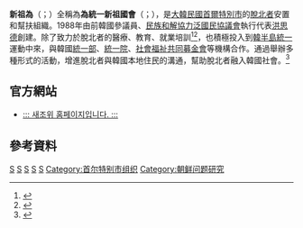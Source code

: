'''新祖為'''（{{朝|새조위|새祖爲}}；{{lang-en|Saejowi}}）全稱為'''為統一新祖國會'''（{{朝|새롭고 하나된 조국을 위한 모임|새롭고 하나된 祖國을 爲한 모임}}；{{lang-en|The Organization for One Korea}}），是[[大韓民國|大韓民國]][[首爾特別市|首爾特別市]]的[[脫北者|脫北者]]安置和幫扶組織。1988年由前韓國參議員、[[民族和解協力泛國民協議會|民族和解協力泛國民協議會]]執行代表[[洪思德|洪思德]]創建。除了致力於脫北者的醫療、教育、就業培訓<ref>{{cite web |url=http://rki.kbs.co.kr/spanish/event/nkorea_nuclear/now_02_detail.htm?No=226 |title=More N. Korean Defectors Seek Refuge in S. Korea:  Private Group Dedicated to Sharing Love with Northern Defectors |publisher=KBS World Radio |date=October 4, 2007 |accessdate=February 16, 2015 |archive-date=2019-08-14 |archive-url=https://web.archive.org/web/20190814015849/http://rki.kbs.co.kr/spanish/event/nkorea_nuclear/now_02_detail.htm?No=226 |dead-url=no }}</ref><ref>{{cite web |url=http://www.saejowi.org/2012/0102greeting.php |title=Introduction |publisher=Saejowi |date=2012 |language=ko |accessdate=November 28, 2014 |archive-date=2019-08-20 |archive-url=https://web.archive.org/web/20190820175050/http://www.saejowi.org/2012/0102greeting.php |dead-url=no }}</ref>，也積極投入到[[韓半島統一問題|韓半島統一]]運動中來，與韓國[[統一部|統一部]]、[[統一院|統一院]]、[[社會福祉共同募金會|社會福祉共同募金會]]等機構合作。通過舉辦多種形式的活動，增進脫北者與韓國本地住民的溝通，幫助脫北者融入韓國社會。<ref>{{cite web |url=http://www.nkvision.com/read.php?quarterId=NKV30&ca_item=2&num=519 |title=It Takes Seven Years to be Able to Fully Understand Refugees |language=ko |date=June 10, 2013 |accessdate=November 28, 2014 |last=Kim |first=So-yeol |archive-date=2015-04-02 |archive-url=https://web.archive.org/web/20150402122515/http://www.nkvision.com/read.php?quarterId=NKV30&ca_item=2&num=519 |dead-url=no }}</ref>

==官方網站==
*[http://www.saejowi.org/ ::: 새조위 홈페이지입니다. :::] {{Wayback|url=http://www.saejowi.org/ |date=20201026223048 }}

==參考資料==
{{reflist}}

[[Category:1988年建立的組織|S]]
[[Category:脫北者|S]]
[[Category:朝鮮民主主義人民共和國人權|S]]
[[Category:朝鮮半島統一運動|S]]
[[Category:朝鲜半岛社会|S]]
[[Category:首尔特别市组织|Category:首尔特别市组织]]
[[Category:朝鲜问题研究|Category:朝鲜问题研究]]